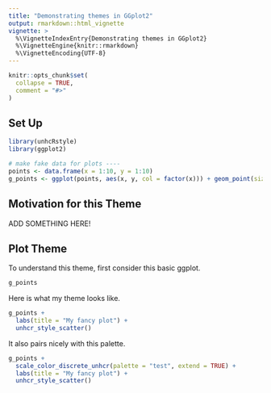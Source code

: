 ```yaml
---
title: "Demonstrating themes in GGplot2"
output: rmarkdown::html_vignette
vignette: >
  %\VignetteIndexEntry{Demonstrating themes in GGplot2}
  %\VignetteEngine{knitr::rmarkdown}
  %\VignetteEncoding{UTF-8}
---
```


```r
knitr::opts_chunk$set(
  collapse = TRUE,
  comment = "#>"
)
```

## Set Up

```r
library(unhcRstyle)
library(ggplot2)
```


```r
# make fake data for plots ----
points <- data.frame(x = 1:10, y = 1:10)
g_points <- ggplot(points, aes(x, y, col = factor(x))) + geom_point(size = 5)
```

## Motivation for this Theme

ADD SOMETHING HERE!

## Plot Theme

To understand this theme, first consider this basic ggplot.

```r
g_points
```


Here is what my theme looks like.

```r
g_points + 
  labs(title = "My fancy plot") +
  unhcr_style_scatter()
```

It also pairs nicely with this palette.

```r
g_points + 
  scale_color_discrete_unhcr(palette = "test", extend = TRUE) + 
  labs(title = "My fancy plot") +
  unhcr_style_scatter()
```

